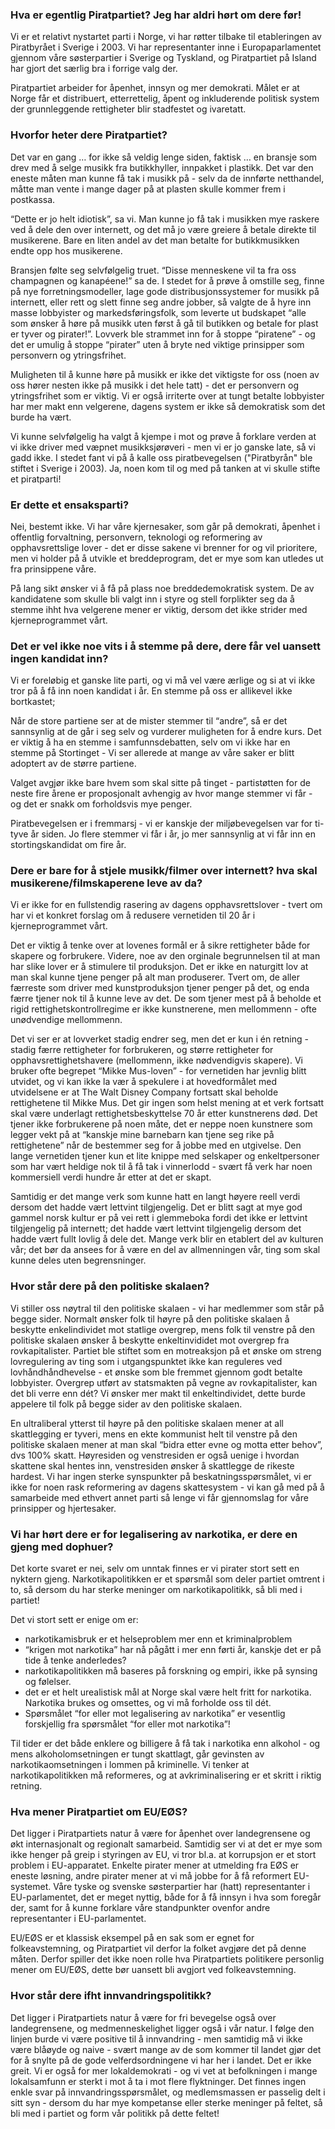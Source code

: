=== Hva er egentlig Piratpartiet? Jeg har aldri hørt om dere før! ===

Vi er et relativt nystartet parti i Norge, vi har røtter tilbake til etableringen av Piratbyrået i Sverige i 2003. Vi har representanter inne i Europaparlamentet gjennom våre søsterpartier i Sverige og Tyskland, og Piratpartiet på Island har gjort det særlig bra i forrige valg der.

Piratpartiet arbeider for åpenhet, innsyn og mer demokrati. Målet er at Norge får et distribuert, etterrettelig, åpent og inkluderende politisk system der grunnleggende rettigheter blir stadfestet og ivaretatt.

=== Hvorfor heter dere Piratpartiet? ===

Det var en gang … for ikke så veldig lenge siden, faktisk … en bransje som drev med å selge musikk fra butikkhyller, innpakket i plastikk. Det var den eneste måten man kunne få tak i musikk på - selv da de innførte netthandel, måtte man vente i mange dager på at plasten skulle kommer frem i postkassa.

“Dette er jo helt idiotisk”, sa vi. Man kunne jo få tak i musikken mye raskere ved å dele den over internett, og det må jo være greiere å betale direkte til musikerene. Bare en liten andel av det man betalte for butikkmusikken endte opp hos musikerene.

Bransjen følte seg selvfølgelig truet. “Disse menneskene vil ta fra oss champagnen og kanapéene!” sa de. I stedet for å prøve å omstille seg, finne på nye forretningsmodeller, lage gode distribusjonssystemer for musikk på internett, eller rett og slett finne seg andre jobber, så valgte de å hyre inn masse lobbyister og markedsføringsfolk, som leverte ut budskapet “alle som ønsker å høre på musikk uten først å gå til butikken og betale for plast er tyver og pirater!”. Lovverk ble strammet inn for å stoppe “piratene” - og det er umulig å stoppe “pirater” uten å bryte ned viktige prinsipper som personvern og ytringsfrihet.

Muligheten til å kunne høre på musikk er ikke det viktigste for oss (noen av oss hører nesten ikke på musikk i det hele tatt) - det er personvern og ytringsfrihet som er viktig. Vi er også irriterte over at tungt betalte lobbyister har mer makt enn velgerene, dagens system er ikke så demokratisk som det burde ha vært.

Vi kunne selvfølgelig ha valgt å kjempe i mot og prøve å forklare verden at vi ikke driver med væpnet musikksjørøveri - men vi er jo ganske late, så vi gadd ikke. I stedet fant vi på å kalle oss piratbevegelsen ("Piratbyrån" ble stiftet i Sverige i 2003). Ja, noen kom til og med på tanken at vi skulle stifte et piratparti!

=== Er dette et ensaksparti? ===

Nei, bestemt ikke. Vi har våre kjernesaker, som går på demokrati, åpenhet i offentlig forvaltning, personvern, teknologi og reformering av opphavsrettslige lover - det er disse sakene vi brenner for og vil prioritere, men vi holder på å utvikle et breddeprogram, det er mye som kan utledes ut fra prinsippene våre.

På lang sikt ønsker vi å få på plass noe breddedemokratisk system. De av kandidatene som skulle bli valgt inn i styre og stell forplikter seg da å stemme ihht hva velgerene mener er viktig, dersom det ikke strider med kjerneprogrammet vårt.

=== Det er vel ikke noe vits i å stemme på dere, dere får vel uansett ingen kandidat inn? ===

Vi er foreløbig et ganske lite parti, og vi må vel være ærlige og si at vi ikke tror på å få inn noen kandidat i år. En stemme på oss er allikevel ikke bortkastet;

Når de store partiene ser at de mister stemmer til “andre”, så er det sannsynlig at de går i seg selv og vurderer muligheten for å endre kurs. Det er viktig å ha en stemme i samfunnsdebatten, selv om vi ikke har en stemme på Stortinget - Vi ser allerede at mange av våre saker er blitt adoptert av de større partiene.

Valget avgjør ikke bare hvem som skal sitte på tinget - partistøtten for de neste fire årene er proposjonalt avhengig av hvor mange stemmer vi får - og det er snakk om forholdsvis mye penger.

Piratbevegelsen er i fremmarsj - vi er kanskje der miljøbevegelsen var for ti-tyve år siden. Jo flere stemmer vi får i år, jo mer sannsynlig at vi får inn en stortingskandidat om fire år.

=== Dere er bare for å stjele musikk/filmer over internett? hva skal musikerene/filmskaperene leve av da? ===

Vi er ikke for en fullstendig rasering av dagens opphavsrettslover - tvert om har vi et konkret forslag om å redusere vernetiden til 20 år i kjerneprogrammet vårt.

Det er viktig å tenke over at lovenes formål er å sikre rettigheter både for skapere og forbrukere. Videre, noe av den orginale begrunnelsen til at man har slike lover er å stimulere til produksjon. Det er ikke en naturgitt lov at man skal kunne tjene penger på alt man produserer. Tvert om, de aller færreste som driver med kunstproduksjon tjener penger på det, og enda færre tjener nok til å kunne leve av det. De som tjener mest på å beholde et rigid rettighetskontrollregime er ikke kunstnerene, men mellommenn - ofte unødvendige mellommenn.

Det vi ser er at lovverket stadig endrer seg, men det er kun i én retning - stadig færre rettigheter for forbrukeren, og større rettigheter for opphavsrettighetshavere (mellommenn, ikke nødvendigvis skapere). Vi bruker ofte begrepet “Mikke Mus-loven” - for vernetiden har jevnlig blitt utvidet, og vi kan ikke la vær å spekulere i at hovedformålet med utvidelsene er at The Walt Disney Company fortsatt skal beholde rettighetene til Mikke Mus. Det gir ingen som helst mening at et verk fortsatt skal være underlagt rettighetsbeskyttelse 70 år etter kunstnerens død. Det tjener ikke forbrukerene på noen måte, det er neppe noen kunstnere som legger vekt på at “kanskje mine barnebarn kan tjene seg rike på rettighetene” når de bestemmer seg for å jobbe med en utgivelse. Den lange vernetiden tjener kun et lite knippe med selskaper og enkeltpersoner som har vært heldige nok til å få tak i vinnerlodd - svært få verk har noen kommersiell verdi hundre år etter at det er skapt.

Samtidig er det mange verk som kunne hatt en langt høyere reell verdi dersom det hadde vært lettvint tilgjengelig. Det er blitt sagt at mye god gammel norsk kultur er på vei rett i glemmeboka fordi det ikke er lettvint tilgjengelig på internett; det hadde vært lettvint tilgjengelig dersom det hadde vært fullt lovlig å dele det. Mange verk blir en etablert del av kulturen vår; det bør da ansees for å være en del av allmenningen vår, ting som skal kunne deles uten begrensninger.

=== Hvor står dere på den politiske skalaen? ===

Vi stiller oss nøytral til den politiske skalaen - vi har medlemmer som står på begge sider. Normalt ønsker folk til høyre på den politiske skalaen å beskytte enkelindividet mot statlige overgrep, mens folk til venstre på den politiske skalaen ønsker å beskytte enkeltinvididet mot overgrep fra rovkapitalister. Partiet ble stiftet som en motreaksjon på et ønske om streng lovregulering av ting som i utgangspunktet ikke kan reguleres ved lovhåndhåndhevelse - et ønske som ble fremmet gjennom godt betalte lobbyister. Overgrep utført av statsmakten på vegne av rovkapitalister, kan det bli verre enn dét? Vi ønsker mer makt til enkeltindividet, dette burde appelere til folk på begge sider av den politiske skalaen.

En ultraliberal ytterst til høyre på den politiske skalaen mener at all skattlegging er tyveri, mens en ekte kommunist helt til venstre på den politiske skalaen mener at man skal “bidra etter evne og motta etter behov”, dvs 100% skatt. Høyresiden og venstresiden er også uenige i hvordan skattene skal hentes inn, venstresiden ønsker å skattlegge de rikeste hardest. Vi har ingen sterke synspunkter på beskatningsspørsmålet, vi er ikke for noen rask reformering av dagens skattesystem - vi kan gå med på å samarbeide med ethvert annet parti så lenge vi får gjennomslag for våre prinsipper og hjertesaker.

=== Vi har hørt dere er for legalisering av narkotika, er dere en gjeng med dophuer? ===

Det korte svaret er nei, selv om unntak finnes er vi pirater stort sett en nyktern gjeng. Narkotikapolitikken er et spørsmål som deler partiet omtrent i to, så dersom du har sterke meninger om narkotikapolitikk, så bli med i partiet!

Det vi stort sett er enige om er:

* narkotikamisbruk er et helseproblem mer enn et kriminalproblem
* “krigen mot narkotika” har nå pågått i mer enn førti år, kanskje det er på tide å tenke anderledes?
* narkotikapolitikken må baseres på forskning og empiri, ikke på synsing og følelser.
* det er et helt urealistisk mål at Norge skal være helt fritt for narkotika. Narkotika brukes og omsettes, og vi må forholde oss til dét.
* Spørsmålet “for eller mot legalisering av narkotika” er vesentlig forskjellig fra spørsmålet “for eller mot narkotika”!

Til tider er det både enklere og billigere å få tak i narkotika enn alkohol - og mens alkoholomsetningen er tungt skattlagt, går gevinsten av narkotikaomsetningen i lommen på kriminelle. Vi tenker at narkotikapolitikken må reformeres, og at avkriminalisering er et skritt i riktig retning.


=== Hva mener Piratpartiet om EU/EØS? ===

Det ligger i Piratpartiets natur å være for åpenhet over landegrensene og økt internasjonalt og regionalt samarbeid. Samtidig ser vi at det er mye som ikke henger på greip i styringen av EU, vi tror bl.a. at korrupsjon er et stort problem i EU-apparatet. Enkelte pirater mener at utmelding fra EØS er eneste løsning, andre pirater mener at vi må jobbe for å få reformert EU-systemet. Våre tyske og svenske søsterpartier har (hatt) representanter i EU-parlamentet, det er meget nyttig, både for å få innsyn i hva som foregår der, samt for å kunne forklare våre standpunkter ovenfor andre representanter i EU-parlamentet.

EU/EØS er et klassisk eksempel på en sak som er egnet for folkeavstemning, og Piratpartiet vil derfor la folket avgjøre det på denne måten. Derfor spiller det ikke noen rolle hva Piratpartiets politikere personlig mener om EU/EØS, dette bør uansett bli avgjort ved folkeavstemning.

=== Hvor står dere ifht innvandringspolitikk? ===

Det ligger i Piratpartiets natur å være for fri bevegelse også over landegrensene, og medmenneskelighet ligger også i vår natur. I følge den linjen burde vi være positive til å innvandring - men samtidig må vi ikke være blåøyde og naive - svært mange av de som kommer til landet gjør det for å snylte på de gode velferdsordningene vi har her i landet. Det er ikke greit. Vi er også for mer lokaldemokrati - og vi vet at befolkningen i mange lokalsamfunn er sterkt i mot å ta i mot flere flyktninger. Det finnes ingen enkle svar på innvandringsspørsmålet, og medlemsmassen er passelig delt i sitt syn - dersom du har mye kompetanse eller sterke meninger på feltet, så bli med i partiet og form vår politikk på dette feltet!
